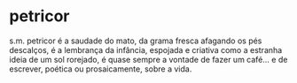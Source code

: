 # petricor

s.m. petricor é a saudade do mato, da grama fresca afagando os pés descalços, 
é a lembrança da infância, espojada e criativa como a estranha ideia de um sol rorejado, 
é quase sempre a vontade de fazer um café... 
e de escrever, poética ou prosaicamente, sobre a vida.
  
